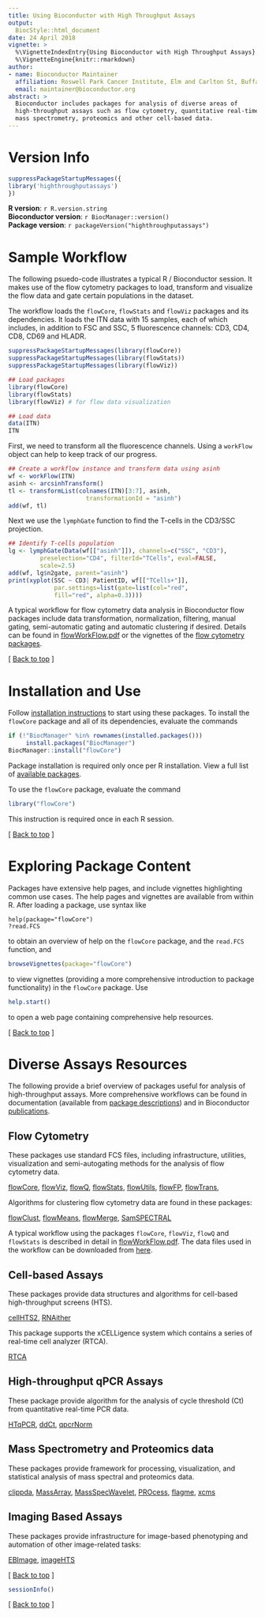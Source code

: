 ```yaml
---
title: Using Bioconductor with High Throughput Assays
output:
  BiocStyle::html_document
date: 24 April 2018
vignette: >
  %\VignetteIndexEntry{Using Bioconductor with High Throughput Assays}
  %\VignetteEngine{knitr::rmarkdown}
author:
- name: Bioconductor Maintainer
  affiliation: Roswell Park Cancer Institute, Elm and Carlton St, Buffalo, NY 14263
  email: maintainer@bioconductor.org
abstract: >
  Bioconductor includes packages for analysis of diverse areas of
  high-throughput assays such as flow cytometry, quantitative real-time PCR,
  mass spectrometry, proteomics and other cell-based data.
---
```


# Version Info
```r
suppressPackageStartupMessages({
library('highthroughputassays')
})
```
<p>
**R version**: `r R.version.string`
<br />
**Bioconductor version**: `r BiocManager::version()`
<br />
**Package version**: `r packageVersion("highthroughputassays")`
</p>

# Sample Workflow

The following psuedo-code illustrates a typical R / Bioconductor
session. It makes use of the flow cytometry packages to load, transform and
visualize the flow data and gate certain populations in the dataset. 

The workflow loads the `flowCore`, `flowStats` and `flowViz` packages and its
dependencies.  It loads the ITN data with 15 samples, each of which includes,
in addition to FSC and SSC, 5 fluorescence channels: CD3, CD4, CD8, CD69 and
HLADR. 

```r
suppressPackageStartupMessages(library(flowCore))
suppressPackageStartupMessages(library(flowStats))
suppressPackageStartupMessages(library(flowViz))
```

```r
## Load packages
library(flowCore)
library(flowStats)
library(flowViz) # for flow data visualization

## Load data
data(ITN)
ITN
```

First, we need to transform all the fluorescence channels. Using a `workFlow`
object can help to keep track of our progress.

```r
## Create a workflow instance and transform data using asinh
wf <- workFlow(ITN)
asinh <- arcsinhTransform()
tl <- transformList(colnames(ITN)[3:7], asinh, 
                      transformationId = "asinh")
add(wf, tl)
```

Next we use the `lymphGate` function to find the T-cells in the CD3/SSC
projection.
    
```r
## Identify T-cells population
lg <- lymphGate(Data(wf[["asinh"]]), channels=c("SSC", "CD3"),
         preselection="CD4", filterId="TCells", eval=FALSE,
         scale=2.5)
add(wf, lg$n2gate, parent="asinh")
print(xyplot(SSC ~ CD3| PatientID, wf[["TCells+"]],
             par.settings=list(gate=list(col="red", 
             fill="red", alpha=0.3))))
```

    
A typical workflow for flow cytometry data analysis in Bioconductor flow
packages include data transformation, normalization, filtering, manual gating,
semi-automatic gating and automatic clustering if desired. Details can be
found in [flowWorkFlow.pdf](flowWorkFlow.pdf) or the vignettes of the
[flow cytometry packages](#diverse-assays-resources).

<p class="back_to_top">[ <a href="#top">Back to top</a> ]</p>

# Installation and Use

Follow [installation instructions](/install/) to start using these
packages.  To install the `flowCore` package and all of its
dependencies, evaluate the commands

```r
if (!"BiocManager" %in% rownames(installed.packages()))
     install.packages("BiocManager")
BiocManager::install("flowCore")
```

Package installation is required only once per R installation. View a
full list of
[available packages](/packages/release/bioc/).

To use the `flowCore` package, evaluate the command

```r
library("flowCore")
```

This instruction is required once in each R session.

<p class="back_to_top">[ <a href="#top">Back to top</a> ]</p>

# Exploring Package Content

Packages have extensive help pages, and include vignettes highlighting
common use cases. The help pages and vignettes are available from
within R. After loading a package, use syntax like

    help(package="flowCore")
    ?read.FCS

to obtain an overview of help on the `flowCore` package, and the
`read.FCS` function, and

```r
browseVignettes(package="flowCore")
```

to view vignettes (providing a more comprehensive introduction to
package functionality) in the `flowCore` package. Use

```r
help.start()
```
to open a web page containing comprehensive help resources.

<p class="back_to_top">[ <a href="#top">Back to top</a> ]</p>

# Diverse Assays Resources

The following provide a brief overview of packages useful for analysis
of high-throughput assays. More comprehensive workflows can be found
in documentation (available from [package
descriptions](/packages/release/bioc/))
and in Bioconductor [publications](/help/publications/).

## Flow Cytometry ##

These packages use standard FCS files, including infrastructure,
utilities, visualization and semi-autogating methods for the
analysis of flow cytometry data.

[flowCore](/packages/release/bioc/html/flowCore.html),
[flowViz](/packages/release/bioc/html/flowViz.html),
[flowQ](/packages/release/bioc/html/flowQ.html),
[flowStats](/packages/release/bioc/html/flowStats.html),
[flowUtils](/packages/release/bioc/html/flowUtils.html),
[flowFP](/packages/release/bioc/html/flowFP.html),
[flowTrans](/packages/release/bioc/html/flowTrans.html),

Algorithms for clustering flow cytometry data are found in these packages:

[flowClust](/packages/release/bioc/html/flowClust.html),
[flowMeans](/packages/release/bioc/html/flowMeans.html),
[flowMerge](/packages/release/bioc/html/flowMerge.html),
[SamSPECTRAL](/packages/release/bioc/html/SamSPECTRAL.html)

A typical workflow using the packages `flowCore`, `flowViz`, `flowQ` and
`flowStats` is described in detail in [flowWorkFlow.pdf](flowWorkFlow.pdf).
The data files used in the workflow can be downloaded from
[here](dataFiles.tar).

## Cell-based Assays ##

These packages provide data structures and algorithms for cell-based
high-throughput screens (HTS).

[cellHTS2](/packages/release/bioc/html/cellHTS2.html),
[RNAither](/packages/release/bioc/html/RNAither.html)

This package supports the xCELLigence system which contains a series of
real-time cell analyzer (RTCA).

[RTCA](/packages/release/bioc/html/RTCA.html)

## High-throughput qPCR Assays ##

These package provide algorithm for the analysis of cycle threshold
(Ct) from quantitative real-time PCR data.

[HTqPCR](/packages/release/bioc/html/HTqPCR.html),
[ddCt](/packages/release/bioc/html/ddCt.html),
[qpcrNorm](/packages/release/bioc/html/qpcrNorm.html)

## Mass Spectrometry and Proteomics data ##

These packages provide framework for processing, visualization, and
statistical analysis of mass spectral and proteomics data.

[clippda](/packages/release/bioc/html/clippda.html),
[MassArray](/packages/release/bioc/html/MassArray.html),
[MassSpecWavelet](/packages/release/bioc/html/MassSpecWavelet.html),
[PROcess](/packages/release/bioc/html/PROcess.html),
[flagme](/packages/release/bioc/html/flagme.html),
[xcms](/packages/release/bioc/html/xcms.html)

## Imaging Based Assays ##

These packages provide infrastructure for image-based phenotyping and automation of other image-related tasks:

[EBImage](/packages/release/bioc/html/EBImage.html),
[imageHTS](/packages/release/bioc/html/imagHTS.html)

<p class="back_to_top">[ <a href="#top">Back to top</a> ]</p>

```r
sessionInfo()
```

<p class="back_to_top">[ <a href="#top">Back to top</a> ]</p>
